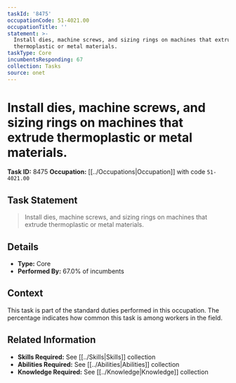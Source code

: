 ```yaml
---
taskId: '8475'
occupationCode: 51-4021.00
occupationTitle: ''
statement: >-
  Install dies, machine screws, and sizing rings on machines that extrude
  thermoplastic or metal materials.
taskType: Core
incumbentsResponding: 67
collection: Tasks
source: onet
---
```

# Install dies, machine screws, and sizing rings on machines that extrude thermoplastic or metal materials.

**Task ID:** 8475
**Occupation:** [[../Occupations|Occupation]] with code `51-4021.00`

## Task Statement

> Install dies, machine screws, and sizing rings on machines that extrude thermoplastic or metal materials.

## Details

- **Type:** Core
- **Performed By:** 67.0% of incumbents

## Context

This task is part of the standard duties performed in this occupation. The percentage indicates how common this task is among workers in the field.

## Related Information

- **Skills Required:** See [[../Skills|Skills]] collection
- **Abilities Required:** See [[../Abilities|Abilities]] collection
- **Knowledge Required:** See [[../Knowledge|Knowledge]] collection
